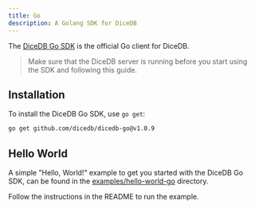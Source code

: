 ```yaml
---
title: Go
description: A Golang SDK for DiceDB
---
```


The [DiceDB Go SDK](https://github.com/dicedb/dicedb-go) is the official Go client for DiceDB.

> Make sure that the DiceDB server is running before you start using the SDK
> and following this guide.

## Installation

To install the DiceDB Go SDK, use `go get`:

```bash
go get github.com/dicedb/dicedb-go@v1.0.9
```

## Hello World

A simple "Hello, World!" example to get you started with the DiceDB Go SDK,
can be found in the [examples/hello-world-go](https://github.com/sevenDatabase/SevenDB/tree/master/examples/hello-world-go) directory.

Follow the instructions in the README to run the example.
